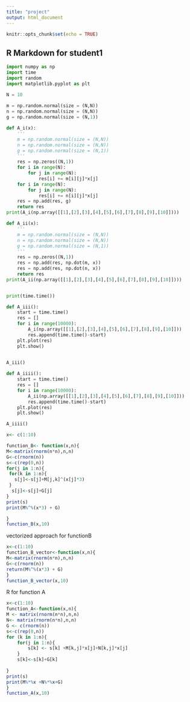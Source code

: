 ```yaml
---
title: "project"
output: html_document
---
```


```r
knitr::opts_chunk$set(echo = TRUE)
```

## R Markdown for student1
```python

import numpy as np
import time
import random
import matplotlib.pyplot as plt

N = 10
    
m = np.random.normal(size = (N,N))
n = np.random.normal(size = (N,N))
g = np.random.normal(size = (N,1))

def A_i(x):
    '''
    m = np.random.normal(size = (N,N))
    n = np.random.normal(size = (N,N))
    g = np.random.normal(size = (N,1))
    '''
    res = np.zeros((N,1))
    for i in range(N):
        for j in range(N):
            res[i] += m[i][j]*x[j]
    for i in range(N):
        for j in range(N):
            res[i] += n[i][j]*x[j]
    res = np.add(res, g)
    return res
print(A_i(np.array([[1],[2],[3],[4],[5],[6],[7],[8],[9],[10]])))

def A_ii(x):
    '''
    m = np.random.normal(size = (N,N))
    n = np.random.normal(size = (N,N))
    g = np.random.normal(size = (N,1))
    '''
    res = np.zeros((N,1))
    res = np.add(res, np.dot(m, x))
    res = np.add(res, np.dot(n, x))
    return res
print(A_ii(np.array([[1],[2],[3],[4],[5],[6],[7],[8],[9],[10]])))


print(time.time())

def A_iii():
    start = time.time()
    res = []
    for i in range(10000):
        A_i(np.array([[1],[2],[3],[4],[5],[6],[7],[8],[9],[10]]))
        res.append(time.time()-start)
    plt.plot(res)
    plt.show()
    

A_iii()

def A_iiii():
    start = time.time()
    res = []
    for i in range(10000):
        A_ii(np.array([[1],[2],[3],[4],[5],[6],[7],[8],[9],[10]]))
        res.append(time.time()-start)
    plt.plot(res)
    plt.show()

A_iiii()

```



```r
x<- c(1:10)

function_B<- function(x,n){
M<-matrix(rnorm(n*n),n,n)
G<-c(rnorm(n))
s<-c(rep(0,n))
for(j in 1:n){
 for(k in 1:n){
   s[j]<-s[j]+M[j,k]^(x[j]*3)
 }
  s[j]<-s[j]+G[j]
}
print(s)
print(M%^%(x*3) + G)

}
function_B(x,10)
```

vectorized approach for functionB
```r
x<-c(1:10)
function_B_vector<-function(x,n){
M<-matrix(rnorm(n*n),n,n)
G<-c(rnorm(n))
return(M%^%(x*3) + G)
}
function_B_vector(x,10)
```

R for function A
```r
x<-c(1:10)
function_A<-function(x,n){
M <- matrix(rnorm(n*n),n,n)
N<- matrix(rnorm(n*n),n,n)
G <- c(rnorm(n))
s<-c(rep(0,n))
for (k in 1:n){
    for(j in 1:n){
        s[k] <- s[k] +M[k,j]*x[j]+N[k,j]*x[j]
    }
    s[k]<-s[k]+G[k]
    
}
print(s)
print(M%*%x +N%*%x+G)
}
function_A(x,10)
```



















